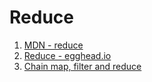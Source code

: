 # Reduce

1. [MDN - reduce](https://developer.mozilla.org/en-US/docs/Web/JavaScript/Reference/Global_Objects/Array/reduce)
2. [Reduce - egghead.io](https://egghead.io/lessons/javascript-transform-an-array-into-a-single-value-using-reduce)
3. [Chain map, filter and reduce](https://codeburst.io/javascript-learn-to-chain-map-filter-and-reduce-acd2d0562cd4)
